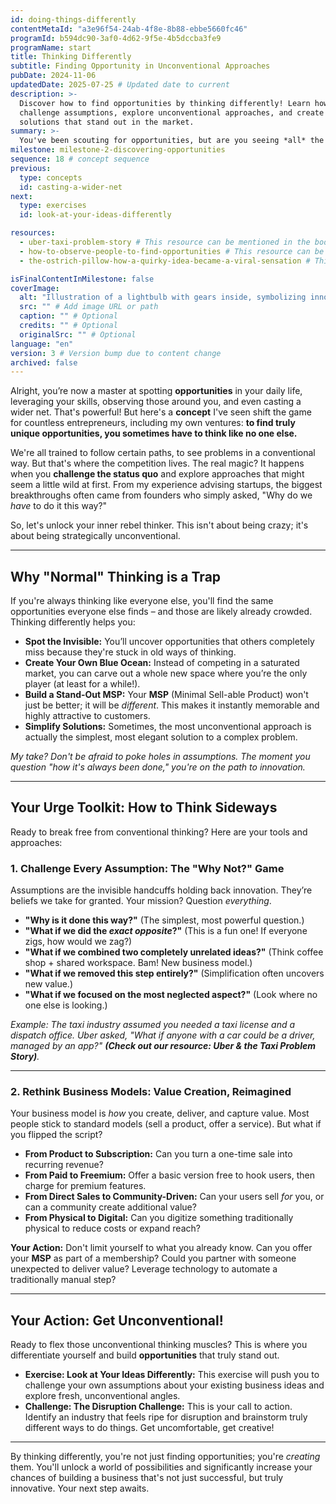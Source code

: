 ```yaml
---
id: doing-things-differently
contentMetaId: "a3e96f54-24ab-4f8e-8b88-ebbe5660fc46"
programId: b594dc90-3af0-4d62-9f5e-4b5dccba3fe9
programName: start
title: Thinking Differently
subtitle: Finding Opportunity in Unconventional Approaches
pubDate: 2024-11-06
updatedDate: 2025-07-25 # Updated date to current
description: >-
  Discover how to find opportunities by thinking differently! Learn how to
  challenge assumptions, explore unconventional approaches, and create unique
  solutions that stand out in the market.
summary: >-
  You've been scouting for opportunities, but are you seeing *all* the angles? This concept helps you unlock hidden potential by "thinking differently." You'll learn to challenge assumptions and explore unconventional approaches, setting your unique **MSP** apart. It’s about spotting opportunities others miss by simply looking at things from a fresh perspective.
milestone: milestone-2-discovering-opportunities
sequence: 18 # concept sequence
previous:
  type: concepts
  id: casting-a-wider-net
next:
  type: exercises
  id: look-at-your-ideas-differently

resources:
  - uber-taxi-problem-story # This resource can be mentioned in the body
  - how-to-observe-people-to-find-opportunities # This resource can be mentioned in the body
  - the-ostrich-pillow-how-a-quirky-idea-became-a-viral-sensation # This resource can be mentioned in the body

isFinalContentInMilestone: false
coverImage:
  alt: "Illustration of a lightbulb with gears inside, symbolizing innovative thinking and problem-solving."
  src: "" # Add image URL or path
  caption: "" # Optional
  credits: "" # Optional
  originalSrc: "" # Optional
language: "en"
version: 3 # Version bump due to content change
archived: false
---
```

Alright, you’re now a master at spotting **opportunities** in your daily life, leveraging your skills, observing those around you, and even casting a wider net. That's powerful! But here's a **concept** I've seen shift the game for countless entrepreneurs, including my own ventures: **to find truly unique opportunities, you sometimes have to think like no one else.**

We're all trained to follow certain paths, to see problems in a conventional way. But that's where the competition lives. The real magic? It happens when you **challenge the status quo** and explore approaches that might seem a little wild at first. From my experience advising startups, the biggest breakthroughs often came from founders who simply asked, "Why do we *have* to do it this way?"

So, let's unlock your inner rebel thinker. This isn't about being crazy; it's about being strategically unconventional.

---

## Why "Normal" Thinking is a Trap

If you're always thinking like everyone else, you'll find the same opportunities everyone else finds – and those are likely already crowded. Thinking differently helps you:

* **Spot the Invisible:** You’ll uncover opportunities that others completely miss because they're stuck in old ways of thinking.
* **Create Your Own Blue Ocean:** Instead of competing in a saturated market, you can carve out a whole new space where you’re the only player (at least for a while!).
* **Build a Stand-Out MSP:** Your **MSP** (Minimal Sell-able Product) won't just be better; it will be *different*. This makes it instantly memorable and highly attractive to customers.
* **Simplify Solutions:** Sometimes, the most unconventional approach is actually the simplest, most elegant solution to a complex problem.

*My take? Don't be afraid to poke holes in assumptions. The moment you question "how it's always been done," you're on the path to innovation.*

---

## Your Urge Toolkit: How to Think Sideways

Ready to break free from conventional thinking? Here are your tools and approaches:

### 1. Challenge Every Assumption: The "Why Not?" Game

Assumptions are the invisible handcuffs holding back innovation. They’re beliefs we take for granted. Your mission? Question *everything*.

* **"Why is it done this way?"** (The simplest, most powerful question.)
* **"What if we did the *exact opposite*?"** (This is a fun one! If everyone zigs, how would we zag?)
* **"What if we combined two completely unrelated ideas?"** (Think coffee shop + shared workspace. Bam! New business model.)
* **"What if we removed this step entirely?"** (Simplification often uncovers new value.)
* **"What if we focused on the most neglected aspect?"** (Look where no one else is looking.)

*Example: The taxi industry assumed you needed a taxi license and a dispatch office. Uber asked, "What if anyone with a car could be a driver, managed by an app?" **(Check out our resource: Uber & the Taxi Problem Story)**.*

---

### 2. Rethink Business Models: Value Creation, Reimagined

Your business model is *how* you create, deliver, and capture value. Most people stick to standard models (sell a product, offer a service). But what if you flipped the script?

* **From Product to Subscription:** Can you turn a one-time sale into recurring revenue?
* **From Paid to Freemium:** Offer a basic version free to hook users, then charge for premium features.
* **From Direct Sales to Community-Driven:** Can your users sell *for* you, or can a community create additional value?
* **From Physical to Digital:** Can you digitize something traditionally physical to reduce costs or expand reach?

**Your Action:** Don't limit yourself to what you already know. Can you offer your **MSP** as part of a membership? Could you partner with someone unexpected to deliver value? Leverage technology to automate a traditionally manual step?

---

## Your Action: Get Unconventional!

Ready to flex those unconventional thinking muscles? This is where you differentiate yourself and build **opportunities** that truly stand out.

* **Exercise: Look at Your Ideas Differently:** This exercise will push you to challenge your own assumptions about your existing business ideas and explore fresh, unconventional angles.
* **Challenge: The Disruption Challenge:** This is your call to action. Identify an industry that feels ripe for disruption and brainstorm truly different ways to do things. Get uncomfortable, get creative!

---

By thinking differently, you're not just finding opportunities; you're *creating* them. You'll unlock a world of possibilities and significantly increase your chances of building a business that's not just successful, but truly innovative. Your next step awaits.